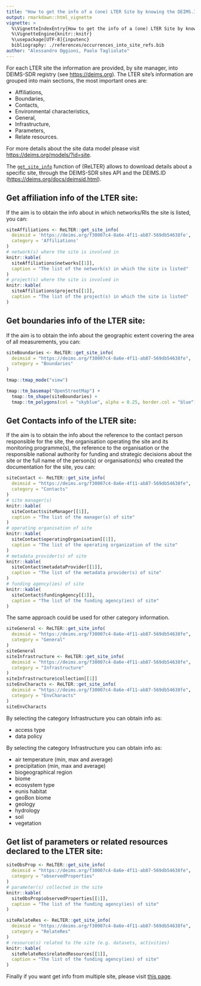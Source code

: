```yaml
---
title: "How to get the info of a (one) LTER Site by knowing the DEIMS.ID"
output: rmarkdown::html_vignette
vignette: >
  %\VignetteIndexEntry{How to get the info of a (one) LTER Site by knowing the DEIMS.ID}
  %\VignetteEngine{knitr::knitr}
  %\usepackage[UTF-8]{inputenc}
  bibliography: ./references/occurrences_into_site_refs.bib
author: "Alessandro Oggioni, Paolo Tagliolato"
---
```


For each LTER site the information are provided, by site manager, into DEIMS-SDR registry (see <https://deims.org>). The LTER site's information are grouped into main sections, the most important ones are:

* Affiliations,
* Boundaries,
* Contacts,
* Environmental characteristics,
* General,
* Infrastructure,
* Parameters,
* Relate resources.

For more details about the site data model please visit <https://deims.org/models/?id=site>.

The [`get_site_info`](https://docs.ropensci.org/ReLTER/reference/get_site_info.html) function of {ReLTER} allows to download details about a specific site, through the DEIMS-SDR sites API and the DEIMS.ID (<https://deims.org/docs/deimsid.html>).

## Get affiliation info of the LTER site:

If the aim is to obtain the info about in which networks/RIs the site is listed, you can: 

```r
siteAffiliations <- ReLTER::get_site_info(
  deimsid = 'https://deims.org/f30007c4-8a6e-4f11-ab87-569db54638fe',
  category = 'Affiliations'
)
# network(s) where the site is involved in
knitr::kable(
  siteAffiliations$networks[[1]],
  caption = "The list of the network(s) in which the site is listed"
)
# project(s) where the site is involved in
knitr::kable(
  siteAffiliations$projects[[1]],
  caption = "The list of the project(s) in which the site is listed"
)
```

## Get boundaries info of the LTER site:

If the aim is to obtain the info about the geographic extent covering the area of all measurements, you can: 

```r
siteBoundaries <- ReLTER::get_site_info(
  deimsid = "https://deims.org/f30007c4-8a6e-4f11-ab87-569db54638fe",
  category = "Boundaries"
)

tmap::tmap_mode("view")

tmap::tm_basemap("OpenStreetMap") +
  tmap::tm_shape(siteBoundaries) +
  tmap::tm_polygons(col = "skyblue", alpha = 0.25, border.col = "blue")
```

## Get Contacts info of the LTER site:

If the aim is to obtain the info about the reference to the contact person responsible for the site, the organisation operating the site and its monitoring programme(s), the reference to the organisation or the responsible national authority for funding and strategic decisions about the site or the full name of the person(s) or organisation(s) who created the documentation for the site, you can: 

```r
siteContact <- ReLTER::get_site_info(
  deimsid = "https://deims.org/f30007c4-8a6e-4f11-ab87-569db54638fe",
  category = "Contacts"
)
# site manager(s)
knitr::kable(
  siteContact$siteManager[[1]],
  caption = "The list of the manager(s) of site"
)
# operating organisation of site
knitr::kable(
  siteContact$operatingOrganisation[[1]],
  caption = "The list of the operating organization of the site"
)
# metadata provider(s) of site
knitr::kable(
  siteContact$metadataProvider[[1]],
  caption = "The list of the metadata provider(s) of site"
)
# funding agency(ies) of site
knitr::kable(
  siteContact$fundingAgency[[1]],
  caption = "The list of the funding agency(ies) of site"
)
```

The same approach could be used for other category information.

```r
siteGeneral <- ReLTER::get_site_info(
  deimsid = "https://deims.org/f30007c4-8a6e-4f11-ab87-569db54638fe",
  category = "General"
)
siteGeneral
siteInfrastructure <- ReLTER::get_site_info(
  deimsid = "https://deims.org/f30007c4-8a6e-4f11-ab87-569db54638fe",
  category = "Infrastructure"
)
siteInfrastructure$collection[[1]]
siteEnvCharacts <- ReLTER::get_site_info(
  deimsid = "https://deims.org/f30007c4-8a6e-4f11-ab87-569db54638fe",
  category = "EnvCharacts"
)
siteEnvCharacts
```

By selecting the category Infrastructure you can obtain info as:

* access type
* data policy

By selecting the category Infrastructure you can obtain info as:

* air temperature (min, max and average)
* precipitation (min, max and average)
* biogeographical region
* biome
* ecosystem type
* eunis habitat
* geoBon biome
* geology
* hydrology
* soil
* vegetation

## Get list of parameters or related resources declared to the LTER site:

```r
siteObsProp <- ReLTER::get_site_info(
  deimsid = "https://deims.org/f30007c4-8a6e-4f11-ab87-569db54638fe",
  category = "observedProperties"
)
# parameter(s) collected in the site
knitr::kable(
  siteObsProp$observedProperties[[1]],
  caption = "The list of the funding agency(ies) of site"
)

siteRelateRes <- ReLTER::get_site_info(
  deimsid = "https://deims.org/f30007c4-8a6e-4f11-ab87-569db54638fe",
  category = "RelateRes"
)
# resource(s) related to the site (e.g. datasets, activities)
knitr::kable(
  siteRelateRes$relatedResources[[1]],
  caption = "The list of the funding agency(ies) of site"
)
```

Finally if you want get info from multiple site, please visit [this page](./sites_information.html).